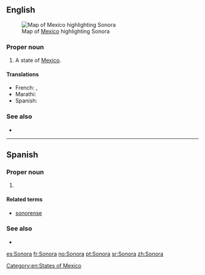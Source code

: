 {{also|sonora}}
==English==
[[File:Mexico map, MX-SON.svg|thumb|Map of [[Mexico]] highlighting Sonora]]

===Proper noun===
{{en-proper noun}}

# A state of [[Mexico]].

====Translations====
{{trans-top|state of Mexico}}
* French: {{t|fr|la Sonore|f}}, {{t|fr|le Sonora|m}}
* Marathi: {{t|mr|सोनोरा|n|tr=sonorā|sc=Deva}}
* Spanish: {{t+|es|Sonora|f}}
{{trans-mid}}
{{trans-bottom}}

===See also===
* {{pedialite}}

[[Category:en:States of Mexico]]

----

==Spanish==

===Proper noun===
{{es-proper noun|f}}

# {{place|es|state|c/Mexico}}

====Related terms====
* [[sonorense]]

===See also===
* {{pedialite|lang=es}}

[[es:Sonora]]
[[fr:Sonora]]
[[no:Sonora]]
[[pt:Sonora]]
[[sr:Sonora]]
[[zh:Sonora]]
